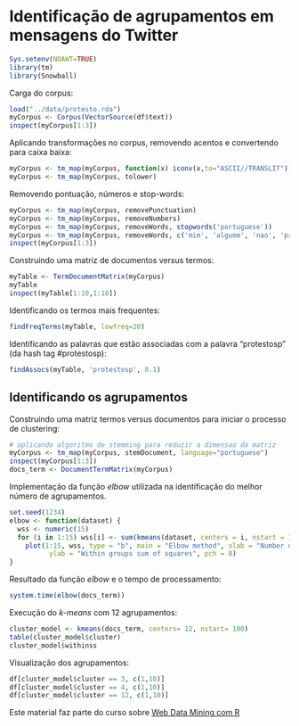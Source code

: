 Identificação de agrupamentos em mensagens do Twitter
========================================================


```r
Sys.setenv(NOAWT=TRUE)
library(tm)
library(Snowball)
```

Carga do corpus:

````r
load("../data/protesto.rda")
myCorpus <- Corpus(VectorSource(df$text))
inspect(myCorpus[1:3])
````

Aplicando transformações no corpus, removendo acentos e convertendo para caixa baixa:

````r
myCorpus <- tm_map(myCorpus, function(x) iconv(x,to="ASCII//TRANSLIT"))
myCorpus <- tm_map(myCorpus, tolower)
````

Removendo pontuação, números e stop-words: 

````r
myCorpus <- tm_map(myCorpus, removePunctuation)
myCorpus <- tm_map(myCorpus, removeNumbers)
myCorpus <- tm_map(myCorpus, removeWords, stopwords('portuguese'))
myCorpus <- tm_map(myCorpus, removeWords, c('mim', 'alguem', 'nao', 'pra'))
inspect(myCorpus[1:3])
````

Construindo uma matriz de documentos versus termos:

````r
myTable <- TermDocumentMatrix(myCorpus)
myTable
inspect(myTable[1:10,1:10])
````

Identificando os termos mais frequentes:

````r
findFreqTerms(myTable, lowfreq=20)
````

Identificando as palavras que estão associadas com a palavra "protestosp" (da hash tag #protestosp):

````r
findAssocs(myTable, 'protestosp', 0.1)
````

Identificando os agrupamentos
-----------------------------

Construindo uma matriz termos versus documentos para iniciar o processo de clustering:

````r
# aplicando algoritmo de stemming para reduzir a dimensao da matriz
myCorpus <- tm_map(myCorpus, stemDocument, language="portuguese")
inspect(myCorpus[1:3])
docs_term <- DocumentTermMatrix(myCorpus)
````

Implementação da função _elbow_ utilizada na identificação do melhor número de agrupamentos.

```r
set.seed(1234)
elbow <- function(dataset) {
  wss <- numeric(15)
  for (i in 1:15) wss[i] <- sum(kmeans(dataset, centers = i, nstart = 100)$withinss)
    plot(1:15, wss, type = "b", main = "Elbow method", xlab = "Number of Clusters",
          ylab = "Within groups sum of squares", pch = 8)
}
````

Resultado da função _elbow_ e o tempo de processamento:

```r
system.time(elbow(docs_term))
````

Execução do _k-means_ com 12 agrupamentos:

````r
cluster_model <- kmeans(docs_term, centers= 12, nstart= 100)
table(cluster_model$cluster)
cluster_model$withinss
````

Visualização dos agrupamentos:

````r
df[cluster_model$cluster == 3, c(1,10)]
df[cluster_model$cluster == 4, c(1,10)]
df[cluster_model$cluster == 12, c(1,10)]
````

Este material faz parte do curso sobre [Web Data Mining com R](http://fbarth.net.br/materiais/webMiningR.html)